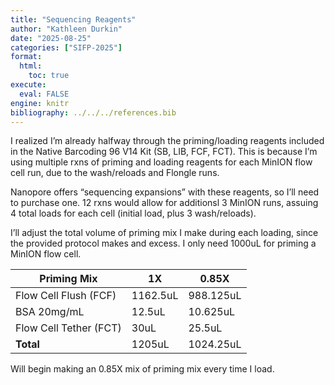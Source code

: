 ```yaml
---
title: "Sequencing Reagents"
author: "Kathleen Durkin"
date: "2025-08-25"
categories: ["SIFP-2025"]
format:
  html:
    toc: true
execute: 
  eval: FALSE
engine: knitr
bibliography: ../../../references.bib
---
```


I realized I'm already halfway through the priming/loading reagents included in the Native Barcoding 96 V14 Kit (SB, LIB, FCF, FCT). This is because I'm using multiple rxns of priming and loading reagents for each MinION flow cell run, due to the wash/reloads and Flongle runs.

Nanopore offers "sequencing expansions" with these reagents, so I'll need to purchase one. 12 rxns would allow for additionsl 3 MinION runs, assuing 4 total loads for each cell (initial load, plus 3 wash/reloads).

I'll adjust the total volume of priming mix I make during each loading, since the provided protocol makes and excess. I only need 1000uL for priming a MinION flow cell.

| Priming Mix            | 1X       | 0.85X     |
|------------------------|----------|-----------|
| Flow Cell Flush (FCF)  | 1162.5uL | 988.125uL |
| BSA 20mg/mL            | 12.5uL   | 10.625uL  |
| Flow Cell Tether (FCT) | 30uL     | 25.5uL    |
| **Total**              | 1205uL   | 1024.25uL |

Will begin making an 0.85X mix of priming mix every time I load.
